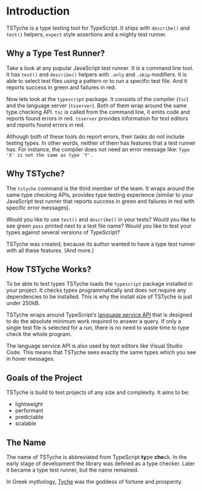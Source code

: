 # Introduction

TSTyche is a type testing tool for TypeScript. It ships with `describe()` and `test()` helpers, `expect` style assertions and a mighty test runner.

## Why a Type Test Runner?

Take a look at any popular JavaScript test runner. It is a command line tool. It has `test()` and `describe()` helpers with `.only` and `.skip` modifiers. It is able to select test files using a pattern or to run a specific test file. And it reports success in green and failures in red.

Now lets look at the `typescript` package. It consists of the compiler (`tsc`) and the language server (`tsserver`). Both of them wrap around the same type checking API. `tsc` is called from the command line, it emits code and reports found errors in red. `tsserver` provides information for text editors and reports found errors in red.

Although both of these tools do report errors, their tasks do not include testing types. In other words, neither of them has features that a test runner has. For instance, the compiler does not need an error message like: `Type 'X' is not the same as type 'Y'.`

## Why TSTyche?

The `tstyche` command is the third member of the team. It wraps around the same type checking APIs, provides type testing experience (similar to your JavaScript test runner that reports success in green and failures in red with specific error messages).

Would you like to use `test()` and `describe()` in your tests? Would you like to see green `pass` printed next to a test file name? Would you like to test your types against several versions of TypeScript?

TSTyche was created, because its author wanted to have a type test runner with all these features. (And more.)

## How TSTyche Works?

To be able to test types TSTyche loads the `typescript` package installed in your project. It checks types programmatically and does not require any dependencies to be installed. This is why the install size of TSTyche is just under 250kB.

TSTyche wraps around TypeScript’s [language service API](https://github.com/microsoft/TypeScript/wiki/Using-the-Language-Service-API) that is designed to do the absolute minimum work required to answer a query. If only a single test file is selected for a run, there is no need to waste time to type check the whole program.

The language service API is also used by text editors like Visual Studio Code. This means that TSTyche sees exactly the same types which you see in hover messages.

## Goals of the Project

TSTyche is build to test projects of any size and complexity. It aims to be:

- lightweight
- performant
- predictable
- scalable

## The Name

The name of TSTyche is abbreviated from TypeScript **ty**pe **che**ck. In the early stage of development the library was defined as a type checker. Later it became a type test runner, but the name remained.

In Greek mythology, [Tyche](https://en.wikipedia.org/wiki/Tyche) was the goddess of fortune and prosperity.
